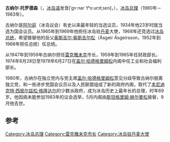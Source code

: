 {{Infobox Prime Minister 
| name= 古纳尔·托罗德森<br/>Gunnar Thoroddsen
| image       = 
| nationality=[[冰岛|冰岛]]
| order=[[冰岛总理|冰岛总理]] 
| term_start=1980年2月8日
| term_end=1983年5月26日
| president =[[克里斯蒂安·埃尔亚恩|克里斯蒂安·埃尔亚恩]]
| birth_date = 1910年12月29日
| death_date = {{Death date and age|1983|9|25|1910|12|29|}}
| predecessor=[[本尼迪克特·西居尔兹松·格隆达尔|本尼迪克特·西居尔兹松·格隆达尔]]
| successor=[[斯坦格里姆·赫尔曼松|斯坦格里姆·赫尔曼松]]
| party=[[冰岛独立党|独立党]]
}}

'''古纳尔·托罗德森'''（{{lang|en|Gunnar Thoroddsen}}，[[冰岛语|冰岛语]]发音[ˈɡʏːnar ˈtʰoːurɔtˌsɛn]，{{bd|1910年|12月29日|1983年|9月25日|catIdx=T}}），[[冰岛|冰岛]][[冰岛总理|总理]]（1980年－1983年）。 

古纳尔是[[阿尔庭|阿尔庭]]（冰岛议会）有史以来最年轻的当选议员，1934年他23岁时就当选为国会议员。从1965年到1969年他担任冰岛驻[[丹麦|丹麦]]大使，1968年还竞选过[[冰岛总统|冰岛总统]]，希望接替他的岳父[[奥斯吉尔·奥斯吉尔松|奥斯吉尔·奥斯吉尔松]]（Ásgeir Ásgeirsson，1952年到1968年担任总统）任总统。

从1947年到1959年古纳尔担任[[雷克雅未克|雷克雅未克]]市长，1959年到1965年任财政部长。1974年8月28日至1978年6月27日在[[盖尔·哈德格里姆松|盖尔·哈德格里姆松]]内阁中任工业和社会福利部长。

1980年，古纳尔在独立党内与党主席[[盖尔·哈德格里姆松|盖尔·哈德格里姆松]]意见分歧导致古纳尔脱离独立党，和一些进步党国会议员以及人民联盟组成了新的政府内阁，取代了[[本尼迪克特·西居尔兹松·格隆达尔|本尼迪克特·西居尔兹松·格隆达尔]]的少数派政府，成为冰岛历史上最年长的总理，时年69岁。他因病未能参加1983年的议会选举，5月内阁由[[斯坦格里姆·赫尔曼松|斯坦格里姆·赫尔曼松]]接替，9月他去世。

==参考==
{{Reflist}}

{{S-start}}
{{S-off}}
{{Succession box | before=[[本尼迪克特·西居尔兹松·格隆达尔|本尼迪克特·西居尔兹松·格隆达尔]] | title=[[冰岛总理|冰岛总理]] | years=1980–1983 | after=[[斯坦格里姆·赫尔曼松|斯坦格里姆·赫尔曼松]]}}
{{S-end}}

{{冰島人物小作品}}
{{冰岛总理}}

{{Authority control}}
{{DEFAULTSORT:Gunnar Thoroddsen}}
[[Category:冰岛总理|Category:冰岛总理]]<!-- No surname to sort by. See [[Naming_conventions_of_Iceland|Naming conventions of Iceland]]. -->
[[Category:雷克雅未克市长|Category:雷克雅未克市长]]
[[Category:冰岛驻丹麦大使|Category:冰岛驻丹麦大使]]